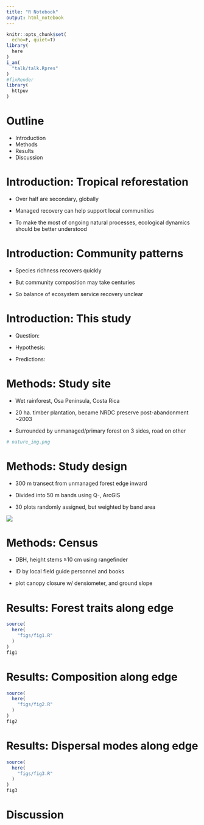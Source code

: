 ```yaml
---
title: "R Notebook"
output: html_notebook
---
```



```r
knitr::opts_chunk$set(
  echo=F, quiet=T)
library(
  here
)
i_am(
  "talk/talk.Rpres"
)
#fixRender
library(
  httpuv
)
```


Outline
===

- Introduction
- Methods
- Results
- Discussion


Introduction: Tropical reforestation
===

- Over half are secondary, globally

- Managed recovery can help support local communities

- To make the most of ongoing natural processes, ecological dynamics should be better understood


Introduction: Community patterns
===

- Species richness recovers quickly

- But community composition may take centuries

- So balance of ecosystem service recovery unclear


Introduction: This study
===

- Question:

- Hypothesis:

- Predictions:


Methods: Study site
===

- Wet rainforest, Osa Peninsula, Costa Rica

- 20 ha. timber plantation, became NRDC preserve post-abandonment ~2003

- Surrounded by unmanaged/primary forest on 3 sides, road on other

```r
# nature_img.png
```


Methods: Study design
===

- 300 m transect from unmanaged forest edge inward

- Divided into 50 m bands using Q-, ArcGIS

- 30 plots randomly assigned, but weighted by band area

![](map.png)


Methods: Census
===

- DBH, height stems ≥10 cm using rangefinder

- ID by local field guide personnel and books

- plot canopy closure w/ densiometer, and ground slope


# Results: Forest traits along edge

```r
source(
  here(
    "figs/fig1.R"
  )
)
fig1
```


Results: Composition along edge
===

```r
source(
  here(
    "figs/fig2.R"
  )
)
fig2
```


Results: Dispersal modes along edge
===

```r
source(
  here(
    "figs/fig3.R"
  )
)
fig3
```


Discussion
===




<!-- For more details on authoring R presentations please visit <https://support.rstudio.com/hc/en-us/articles/200486468>. -->
